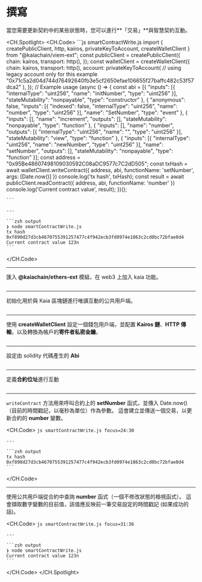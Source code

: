 # 撰寫

當您需要更新契約中的某些狀態時，您可以進行\*\*「交易」\*\*與智慧契約互動。

<CH.Spotlight>
  <CH.Code>
    ```js smartContractWrite.js
    import {
        createPublicClient,
        http,
        kairos,
        privateKeyToAccount,
        createWalletClient
    } from "@kaiachain/viem-ext";
    const publicClient = createPublicClient({
        chain: kairos,
        transport: http(),
    });
    const walletClient = createWalletClient({
        chain: kairos,
        transport: http(),
        account: privateKeyToAccount(
            // using legacy account only for this example
            "0x71c5a2d04d744d76492640fb3e5cf2650efae106655f27baffc482c53f57dca2"
        ),
    });
    // Example usage
    (async () => {
        const abi = [{ "inputs": [{ "internalType": "uint256", "name": "initNumber", "type": "uint256" }], "stateMutability": "nonpayable", "type": "constructor" }, { "anonymous": false, "inputs": [{ "indexed": false, "internalType": "uint256", "name": "number", "type": "uint256" }], "name": "SetNumber", "type": "event" }, { "inputs": [], "name": "increment", "outputs": [], "stateMutability": "nonpayable", "type": "function" }, { "inputs": [], "name": "number", "outputs": [{ "internalType": "uint256", "name": "", "type": "uint256" }], "stateMutability": "view", "type": "function" }, { "inputs": [{ "internalType": "uint256", "name": "newNumber", "type": "uint256" }], "name": "setNumber", "outputs": [], "stateMutability": "nonpayable", "type": "function" }];
        const address = "0x95Be48607498109030592C08aDC9577c7C2dD505";
        const txHash = await walletClient.writeContract({
            address,
            abi,
            functionName: 'setNumber',
            args: [Date.now()]
        })
        console.log('tx hash', txHash);
        const result = await publicClient.readContract({
            address,
            abi,
            functionName: 'number'
        })
        console.log('Current contract value', result);
    })();

    ```

    ---

    ```zsh output
    ❯ node smartContractWrite.js
    tx hash 0xf890d27d3cb4670755391257477c4f942ecb3fd0974e1863c2cd0bc72bfae0d4
    Current contract value 123n
    ```
  </CH.Code>

  ---

  匯入 **@kaiachain/ethers-ext** 模組，在 web3 上加入 kaia 功能。

  ```js smartContractWrite.js focus=1:7
  ```

  ---

  初始化用於與 Kaia 區塊鏈進行唯讀互動的公共用戶端。

  ```js smartContractWrite.js focus=8:11
  ```

  ---

  使用 **createWalletClient** 設定一個錢包用戶端，並配置 **Kairos 鏈**、**HTTP 傳輸**，以及轉換為帳戶的**寄件者私密金鑰**。

  ```js smartContractWrite.js focus=12:19
  ```

  ---

  設定由 solidity 代碼產生的 **Abi**

  ```js smartContractWrite.js focus=22
  ```

  ---

  定義**合約位址**進行互動

  ```js smartContractWrite.js focus=23
  ```

  ---

  `writeContract` 方法用來呼叫合約上的 **setNumber** 函式，並傳入 Date.now()（目前的時間戳記，以毫秒為單位）作為參數。 這會建立並傳送一個交易，以更新合約的 **number** 變數。

  <CH.Code>
    ```js smartContractWrite.js focus=24:30
    ```

    ---

    ```zsh output
    tx hash 0xf890d27d3cb4670755391257477c4f942ecb3fd0974e1863c2cd0bc72bfae0d4
    ```
  </CH.Code>

  ---

  使用公共用戶端從合約中查詢 **number** 函式（一個不修改狀態的檢視函式）。 這會擷取數字變數的目前值，該值應反映前一筆交易設定的時間戳記 (如果成功的話)。

  <CH.Code>
    ```js smartContractWrite.js focus=31:36
    ```

    ---

    ```zsh output
    ❯ node smartContractWrite.js
    Current contract value 123n
    ```
  </CH.Code>
</CH.Spotlight>

